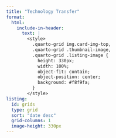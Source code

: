 ---
title: "Technology Transfer"
format:
  html:
    include-in-header:
      text: |
        <style>
          .quarto-grid img.card-img-top,
          .quarto-grid .thumbnail-image,
          .quarto-grid .listing-image {
            height: 330px;
            width: 100%;
            object-fit: contain;
            object-position: center;
            background: #f8f9fa;
          }
        </style>
listing:
  id: grids
  type: grid
  sort: "date desc"
  grid-columns: 1
  image-height: 330px
---


::: {#grids}
:::




